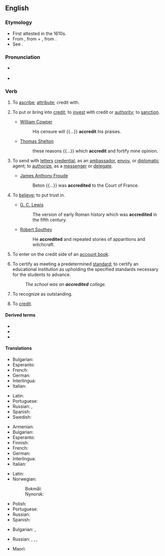 ==English==

===Etymology===
* First attested in the 1610s.
* From {{etyl|fr|en}} {{m|fr|accrediter|accréditer}}, from {{m|fr|a|à|to}} + {{m|fr|crediter|créditer|to credit}}, from {{m|fr|credit|crédit|credit}}.
* See {{m|en|credit}}.

===Pronunciation===
* {{a|US}} {{IPA|/ə.ˈkɹɛd.ɪt/|lang=en}}
* {{audio|en-us-accredit.ogg|Audio (US)|lang=en}}

===Verb===
{{en-verb}}

# {{lb|en|transitive}} To [[ascribe]]; [[attribute]]; credit with.
# {{lb|en|transitive}} To put or bring into [[credit]]; to [[invest]] with credit or [[authority]]; to [[sanction]].
#* {{rfdate|}} [[w:William Cowper|William Cowper]]
#*: His censure will {{...}} '''accredit''' his praises.
#* {{rfdate|}} [[w:Thomas Shelton|Thomas Shelton]]
#*: these reasons {{...}} which '''accredit''' and fortify mine opinion.
# {{lb|en|transitive}} To send with [[letter]]s [[credential]], as an [[ambassador]], [[envoy]], or [[diplomatic]] agent; to [[authorize]], as a [[messenger]] or [[delegate]].
#* {{rfdate|}} [[w:James Anthony Froude|James Anthony Froude]]
#*: Beton {{...}} was '''accredited''' to the Court of France.
# {{lb|en|transitive}} To [[believe]]; to put trust in.
#* {{rfdate|}} [[w:G. C. Lewis|G. C. Lewis]]
#*: The version of early Roman history which was '''accredited''' in the fifth century.
#* {{rfdate|}} [[w:Robert Southey|Robert Southey]]
#*: He '''accredited''' and repeated stories of apparitions and witchcraft.
# {{lb|en|transitive}} To enter on the credit side of an [[account book]].
# {{lb|en|transitive}} To certify as meeting a predetermined [[standard]]; to certify an educational institution as upholding the specified standards necessary for the students to advance.
#: ''The school was an '''accredited''' college.''
# {{lb|en|transitive}} To recognize as outstanding.
# {{lb|en|transitive|literally}} To [[credit]].

====Derived terms====
* {{l|en|accredit with}}
* {{l|en|accreditation}}
* {{l|en|accredited}}

====Translations====
{{trans-top|To put or bring into credit; to invest with credit or authority; to sanction}}
* Bulgarian: {{t+|bg|упълномощавам}}
* Esperanto: {{t|eo|akrediti}}
* French: {{t+|fr|accréditer}}
* German: {{t+|de|akkreditieren}}
* Interlingua: {{t|ia|accreditar}}
* Italian: {{t+|it|accreditare}}
{{trans-mid}}
* Latin: {{t|la|accustor}}
* Portuguese: {{t+|pt|credenciar}}
* Russian: {{t+|ru|уполномо́чивать|impf}}, {{t+|ru|уполномо́чить|pf}}
* Spanish: {{t+|es|acreditar}}
* Swedish: {{t+|sv|ackreditera}}
{{trans-bottom}}

{{trans-top|To send with letters credential, as an ambassador, envoy, or diplomatic agent; to authorize, as a messenger or delegate.}}
* Armenian: {{t+|hy|հավատարմագրել}}
* Bulgarian: {{t+|bg|акредитирам}}
* Esperanto: {{t|eo|akrediti}}
* Finnish: {{t+|fi|akkreditoida}}
* French: {{t+|fr|accréditer}}
* German: {{t+|de|akkreditieren}}
* Interlingua: {{t|ia|accreditar}}
* Italian: {{t+|it|accreditare}}
{{trans-mid}}
* Latin: {{t|la|accustor}}
* Norwegian:
*: Bokmål: {{t+|nb|akkreditere}}
*: Nynorsk: {{t|nn|akkreditere}}
* Polish: {{t+|pl|akredytować|impf|pf}}
* Portuguese: {{t+|pt|credenciar}}
* Russian: {{t+|ru|аккредитова́ть|impf|pf}}
* Spanish: {{t+|es|acreditar}}
{{trans-bottom}}

{{trans-top|To believe; to credit; to put trust in}}
* Bulgarian: {{t+|bg|поверявам}}, {{t|bg|доверявам}}
{{trans-mid}}
* Russian: {{t+|ru|доверя́ть|impf}}, {{t+|ru|дове́рить|pf}}, {{t+|ru|припи́сывать|impf}}, {{t+|ru|приписа́ть|pf}} {{qualifier|ascribe}}
{{trans-bottom}}

{{trans-top|to certify as meeting a predetermined standard}}
* Maori: {{t|mi|whakamana}}
{{trans-mid}}
{{trans-bottom}}